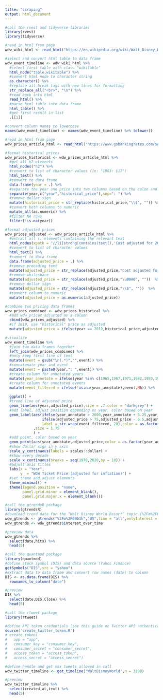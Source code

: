 ```yaml
---
title: "scraping"
output: html_document
---
```

```r
#call the rvest and tidyverse libraries
library(rvest)
library(tidyverse)

#read in html from page
wdw_wiki_html <- read_html("https://en.wikipedia.org/wiki/Walt_Disney_World")

#select and convert html table to data frame
wdw_event_timeline <- wdw_wiki_html %>%
  #select first table with class "wikitable"  
  html_node("table.wikitable") %>%
  #convert html node to character string
  as.character() %>%
  #replace all break tags with new lines for formatting
  str_replace_all("<br>", "\n") %>%
  #read back into html
  read_html() %>%
  #parse html table into data frame
  html_table() %>% 
  #get first result in list
  .[[1]]

#convert column names to lowercase
names(wdw_event_timeline) <- names(wdw_event_timeline) %>% tolower()
```

```r
#read in html from page
wdw_prices_article_html <- read_html("https://www.gobankingrates.com/saving-money/entertainment/how-much-disney-world-cost-year-born/")

#format historical prices
wdw_prices_historical <- wdw_prices_article_html %>% 
  #get all h2 elements
  html_nodes("h2") %>% 
  #convert to list of character values (ie: "1983: $17")
  html_text() %>% 
  #convert to data frame
  data.frame(year = .) %>% 
  #separate the year and price into two columns based on the colon and space
  separate(year,c("year","historical_price"),sep=": ") %>% 
  #remove dollar sign
  mutate(historical_price = str_replace(historical_price,"\\$", "")) %>% 
  #convert both columns to numeric
  mutate_all(as.numeric) %>% 
  #filter NA rows
  filter(!is.na(year))

#format adjusted prices
wdw_prices_adjusted <- wdw_prices_article_html %>% 
  #extract all li elements containing the relevant text
  html_nodes(xpath = "//li[strong[contains(text(),'Cost adjusted for 2019 inflation:')]]") %>% 
  #convert to list of character values
  html_text() %>% 
  #convert to data frame
  data.frame(adjusted_price = .) %>% 
  #remove preceding text
  mutate(adjusted_price = str_replace(adjusted_price,"Cost adjusted for 2019 inflation\\:", ""))  %>% 
  #remove whitespace
  mutate(adjusted_price = str_replace(adjusted_price,"\u00A0", ""))  %>% 
  #remove dollar sign
  mutate(adjusted_price = str_replace(adjusted_price,"\\$", ""))  %>% 
  #convert column to numeric
  mutate(adjusted_price = as.numeric(adjusted_price))

#combine two pricing data frames
wdw_prices_combined <- wdw_prices_historical %>% 
  #add wdw_prices_adjusted as a column
  cbind(wdw_prices_adjusted) %>% 
  #if 2019, use "historical" price as adjusted
  mutate(adjusted_price = ifelse(year == 2019,historical_price,adjusted_price))
```

```r
#visualize
wdw_event_timeline %>% 
  #join two data frames together
  left_join(wdw_prices_combined) %>% 
  #only keep first line of text
  mutate(event = gsub("\n(.*)","",event)) %>% 
  #concatenate year and event
  mutate(event = paste0(year,": ",event)) %>% 
  #create column for annotated years
  mutate(year_annotate = ifelse(year %in% c(1965,1967,1971,1982,1989,1998,2008,2019),year,NA)) %>% 
  #create column for annotated events
  mutate(event_filtered = ifelse(!is.na(year_annotate),event,NA)) %>% 
  
  ggplot() +
  #trend line of adjusted price
  geom_line(aes(year,adjusted_price),size = .7,color = "darkgrey") +
  #add label, adjust position depending on year, color based on year
  geom_label(aes(ifelse(year_annotate > 2000,year_annotate + 3.25,year_annotate+3.75),
                 ifelse(adjusted_price > 75,adjusted_price - 6.5,adjusted_price-3),
                 label = str_wrap(event_filtered, 20),color = as.factor(year_annotate))
             ,size = 1.75
             ) +
  #add point, color based on year
  geom_point(aes(year_annotate,adjusted_price,color = as.factor(year_annotate)),size = 3) +
  #show dollar sign in y axis
  scale_y_continuous(labels = scales::dollar) +
  #show every decade
  scale_x_continuous(breaks = seq(1970,2020,by = 10)) +
  #adjust axis titles
  labs(x = "Year",
       y  = "WDW Ticket Price (adjusted for inflation)") +
  #set theme and adjust elements
  theme_minimal() +
  theme(legend.position = "none",
        panel.grid.minor = element_blank(),
        panel.grid.major.x = element_blank())
```

```r
#call the gtrendsR package
library(gtrendsR)
#download trend data for the “Walt Disney World Resort” topic (%2Fm%2F09b1k) in the United States, for all time (back to 2004), and only download interest trend data
wdw_gtrends <- gtrends("%2Fm%2F09b1k","US",time = "all",onlyInterest = T)
wdw_gtrends <- wdw_gtrends$interest_over_time

#preview data
wdw_gtrends %>% 
  select(date,hits) %>% 
  head(5)
```

```r
#call the quantmod package
library(quantmod)
#define stock symbol (DIS) and data source (Yahoo Finance)
getSymbols("DIS",src = "yahoo")
#extract data to data frame and convert row names (date) to column
DIS <- as.data.frame(DIS) %>% 
  rownames_to_column("date")

#preview
DIS %>% 
  select(date,DIS.Close) %>% 
  head(5)
```

```r
#call the rtweet package
library(rtweet)

#define API token credentials (see this guide on Twitter API authentication)
source('create_twitter_token.R')
# create_token(
#   app = "app",
#   consumer_key = "consumer_key",
#   consumer_secret = "consumer_secret",
#   access_token = "access_token",
#   access_secret = "access_secret")

#define handle and get max tweets allowed in call
wdw_twitter_timeline <- get_timeline('WaltDisneyWorld',n = 3200)

#preview
wdw_twitter_timeline %>% 
  select(created_at,text) %>% 
  head(5)
```